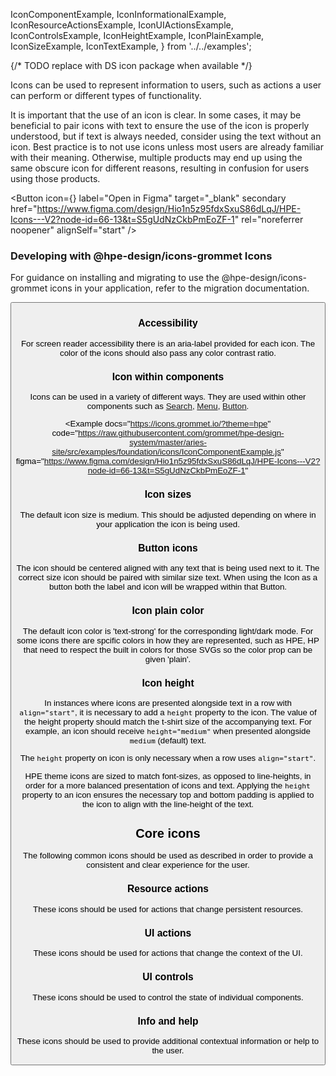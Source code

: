 
  IconComponentExample,
  IconInformationalExample,
  IconResourceActionsExample,
  IconUIActionsExample,
  IconControlsExample,
  IconHeightExample,
  IconPlainExample,
  IconSizeExample,
  IconTextExample,
} from '../../examples';

{/* TODO replace with DS icon package when available */}

Icons can be used to represent information to users, such as actions a user can perform or different types of functionality.

It is important that the use of an icon is clear. In some cases, it may be beneficial to pair icons with text to ensure the use of the icon is properly understood, but if text is always needed, consider using the text without an icon.
Best practice is to not use icons unless most users are already familiar with their meaning. Otherwise, multiple products may end up using the same obscure icon for different reasons, resulting in confusion for users using those products.

  <Button
    icon={<Figma color="plain" />}
    label="Open in Figma"
    target="_blank"
    secondary
    href="https://www.figma.com/design/Hio1n5z95fdxSxuS86dLqJ/HPE-Icons---V2?node-id=66-13&t=S5gUdNzCkbPmEoZF-1"
    rel="noreferrer noopener"
    alignSelf="start"
  />

### Developing with @hpe-design/icons-grommet Icons

For guidance on installing and migrating to use the @hpe-design/icons-grommet icons in your application, refer to the migration documentation.

<Button
  alignSelf="start"
  label="Migration Guide"
  href="https://github.com/grommet/hpe-design-system/wiki/Migrating-from-grommet%E2%80%90icons-to-@hpe%E2%80%90design%5Cicons%E2%80%90grommet"
  target="_blank"
  rel="noreferrer noopener"
  secondary
/>

### Accessibility

For screen reader accessibility there is an aria-label provided for
each icon. The color of the icons should also pass any color
contrast ratio.

### Icon within components

Icons can be used in a variety of different ways. They are used within other components such as [Search](/components/search), [Menu](/components/menu), [Button](/components/button).

<Example
  docs="https://icons.grommet.io/?theme=hpe"
  code="https://raw.githubusercontent.com/grommet/hpe-design-system/master/aries-site/src/examples/foundation/icons/IconComponentExample.js"
  figma="https://www.figma.com/design/Hio1n5z95fdxSxuS86dLqJ/HPE-Icons---V2?node-id=66-13&t=S5gUdNzCkbPmEoZF-1"
>
  <IconComponentExample />
</Example>

### Icon sizes

The default icon size is medium. This should be adjusted depending
on where in your application the icon is being used.

<Example code="https://raw.githubusercontent.com/grommet/hpe-design-system/master/aries-site/src/examples/foundation/icons/IconSizeExample.js">
  <IconSizeExample />
</Example>

### Button icons

The icon should be centered aligned with any text that is being used next to it. The correct size icon should be paired with similar size text. When using the Icon as a button both the label and icon will be wrapped within that Button.

<Example code="https://raw.githubusercontent.com/grommet/hpe-design-system/master/aries-site/src/examples/foundation/icons/IconSizeExample.js">
  <IconTextExample />
</Example>

### Icon plain color

The default icon color is 'text-strong' for the corresponding light/dark mode. For some icons there are spcific colors in how they are represented, such as HPE, HP that need to respect the built in colors for those SVGs so the color prop can be given 'plain'.

<Example code="https://raw.githubusercontent.com/grommet/hpe-design-system/master/aries-site/src/examples/foundation/icons/IconPlainExample.js">
  <IconPlainExample />
</Example>

### Icon height

In instances where icons are presented alongside text in a row with `align="start"`, it is necessary to add a `height` property to the icon. The value of the height property should match the t-shirt size of the accompanying text. For example, an icon should receive `height="medium"` when presented alongside `medium` (default) text.

The `height` property on icon is only necessary when a row uses `align="start"`.

HPE theme icons are sized to match font-sizes, as opposed to line-heights, in order for a more balanced presentation of icons and text. Applying the `height` property to an icon ensures the necessary top and bottom padding is applied to the icon to align with the line-height of the text.

<Example code="https://raw.githubusercontent.com/grommet/hpe-design-system/master/aries-site/src/examples/foundation/icons/IconHeightExample.js">
  <IconHeightExample />
</Example>

## Core icons

The following common icons should be used as described in order to provide a consistent and clear experience for the user.

### Resource actions

These icons should be used for actions that change persistent resources.

<IconResourceActionsExample />

### UI actions

These icons should be used for actions that change the context of the UI.

<IconUIActionsExample />

### UI controls

These icons should be used to control the state of individual components.

<IconControlsExample />

### Info and help

These icons should be used to provide additional contextual information or help to the user.

<IconInformationalExample />
